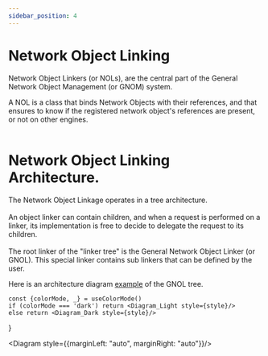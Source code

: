 ```yaml
---
sidebar_position: 4
---
```



# Network Object Linking

<orange>Network Object Linkers</orange> (<orange>or NOLs</orange>), are the central part of the <orange>General Network
    Object Management</orange> (or <orange>GNOM</orange>) system.

A <orange>NOL</orange> is a class that <orange>binds</orange> Network Objects with their <orange>references</orange>, and
that <orange>ensures</orange> to know if the registered network object's references are present, or not on other engines.<br></br>

# Network Object Linking Architecture.

The <orange>Network Object Linkage</orange> operates in a <orange>tree architecture</orange>.<br></br>
An object linker can contain <orange>children</orange>, and when a request is performed on a linker, its implementation is free to decide to delegate the
request to its children.<br></br>
The <orange>root linker</orange> of the "<orange>linker tree</orange>" is the <orange> General Network Object Linker</orange> (<orange>or GNOL</orange>).
This special linker contains sub linkers that can be defined by the user.

Here is an architecture diagram <u>example</u> of the GNOL tree.

    const {colorMode, _} = useColorMode()
    if (colorMode === 'dark') return <Diagram_Light style={style}/>
    else return <Diagram_Dark style={style}/>
}

<Diagram style={{marginLeft: "auto", marginRight: "auto"}}/>



